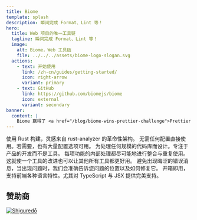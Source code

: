 ```yaml
---
title: Biome
template: splash
description: 瞬间完成 Format、Lint 等！
hero:
  title: Web 项目的唯一工具链
  tagline: 瞬间完成 Format、Lint 等！
  image:
    alt: Biome，Web 工具链
    file: ../../../assets/biome-logo-slogan.svg
  actions:
    - text: 开始使用
      link: /zh-cn/guides/getting-started/
      icon: right-arrow
      variant: primary
    - text: GitHub
      link: https://github.com/biomejs/biome
      icon: external
      variant: secondary
banner:
  content: |
    Biome 赢得了 <a href="/blog/biome-wins-prettier-challenge">Prettier 挑战</a> 的奖金！
---
```



<CardGrid stagger>
  <Card title="快速" icon="rocket">
    使用 Rust 构建，灵感来自 rust-analyzer 的革命性架构。
  </Card>
  <Card title="简单" icon="pencil">
    无需任何配置直接使用。若需要，也有大量配置选项可用。
  </Card>
  <Card title="可扩展" icon="random">
    为处理任何规模的代码库而设计。专注于产品的开发而不是工具。
  </Card>
  <Card title="优化" icon="setting">
    每项功能的内部处理都尽可能地进行整合与重复使用。这就使一个工具的改进也可以让其他所有工具都更好用。
  </Card>
  <Card title="可操作且信息丰富" icon="information">
    避免出现晦涩的错误消息，当出现问题时，我们会准确告诉您问题的位置以及如何修复它。
  </Card>
  <Card title="一应俱全" icon="add-document">
    开箱即用，支持前端各种语言特性。尤其对 TypeScript 与 JSX 提供完美支持。
  </Card>
</CardGrid>

## 赞助商

<div class="sponsors">
  <a class="sponsors-row" href="https://shiguredo.jp/" rel="nofollow">
    <img
      title="Shiguredō"
      src="https://camo.githubusercontent.com/58b1dd652b0e2bfb67b97b59c2785bd5694dc0e9e8f6ce2a4182eacc35ed1fec/68747470733a2f2f73686967757265646f2e6a702f6f6666696369616c5f73686967757265646f5f6c6f676f2e737667"
      data-canonical-src="https://shiguredo.jp/official_shiguredo_logo.svg"
    />
  </a>
</div>
